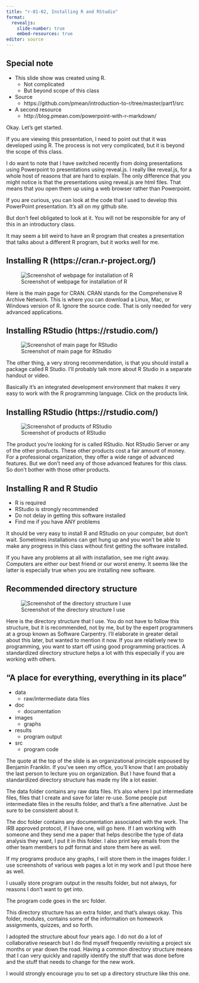 ```yaml
---
title: "r-01-02, Installing R and RStudio"
format: 
  revealjs:
    slide-number: true
    embed-resources: true
editor: source
---
```


## Special note

+ This slide show was created using R.
  + Not complicated 
  + But beyond scope of this class
+ Source
  + https://github.com/pmean/introduction-to-r/tree/master/part1/src
+ A second resource
  + http://blog.pmean.com/powerpoint-with-r-markdown/
  
::: notes

Okay. Let's get started.

If you are viewing this presentation, I need to point out that it was developed using R. The process is not very complicated, but it is beyond the scope of this class. 

I do want to note that I have switched recently from doing presentations using Powerpoint to presentations using reveal.js. I really like reveal.js, for a whole host of reasons that are hard to explain. The only difference that you might notice is that the presentations using reveal.js are html files. That means that you open them up using a web browser rather than Powerpoint.

If you are curious, you can look at the code that I used to develop this
PowerPoint presentation. It's all on my github site.

But don't feel obligated to look at it. You will not be responsible for any of this in an introductory class.

It may seem a bit weird to have an R program that creates a presentation that talks about a different R program, but it works well for me.

:::

## Installing R (https://cran.r-project.org/)

![Screenshot of webpage for installation of R](../images/cran-main-page.png)

::: notes

Here is the main page for CRAN. CRAN stands for the Comprehensive R Archive Network. This is where you can download a Linux, Mac, or Windows version of R. Ignore the source code. That is only needed for very advanced applications.

:::

## Installing RStudio (https://rstudio.com/)

![Screenshot of main page for RStudio](../images/rstudio-main-page.png)

::: notes

The other thing, a very strong recommendation, is that you should install a package called R Studio. I'll probably talk more about R Studio in a separate handout or video.

Basically it's an integrated development environment that makes it very easy to work with the R programming language. Click on the products link.

:::

## Installing RStudio (https://rstudio.com/)

![Screenshot of products of RStudio](../images/rstudio-menu.png)

::: notes

The product you're looking for is called RStudio. Not RStudio Server or any of the other products. These other products cost a fair amount of money. For a professional organization, they offer a wide range of advanced features. But we don't need any of those advanced features for this class. So don't bother with those other products.

:::

## Installing R and R Studio

+ R is required
+ RStudio is strongly recommended
+ Do not delay in getting this software installed
+ Find me if you have ANY problems

::: notes

It should be very easy to install R and RStudio on your computer, but don't wait. Sometimes installations can get hung up and you won't be able to make any progress in this class without first getting the software installed.

If you have any problems at all with installation, see me right away. Computers are either our best friend or our worst enemy. It seems like the latter is especially true when you are installing new software.

:::

## Recommended directory structure

![Screenshot of the directory structure I use](../images/directory-structure.png)

::: notes

Here is the directory structure that I use. You do not have to follow this structure, but it is recommended, not by me, but by the expert programmers at a group known as Software Carpentry. I'll elaborate in greater detail about this later, but wanted to mention it now. If you are relatively new to programming, you want to start off using good programming practices. A standardized directory structure helps a lot with this especially if you are working with others.

:::

## "A place for everything, everything in its place"

+ data
  + raw/intermediate data files
+ doc
  + documentation
+ images
  + graphs
+ results
  + program output
+ src
  + program code
  
::: notes

The quote at the top of the slide is an organizational principle espoused by Benjamin Franklin. If you've seen my office, you'll know that I am probably the last person to lecture you on organization. But I have found that a standardized directory structure has made my life a lot easier.

The data folder contains any raw data files. It's also where I put intermediate files, files that I create and save for later re-use. Some people put intermediate files in the results folder, and that's a fine alternative. Just be sure to be consistent about it.

The doc folder contains any documentation associated with the work. The IRB approved protocol, if I have one, will go here. If I am working with someone and they send me a paper that helps describe the type of data analysis they want, I put it in this folder. I also print key emails from the other team members to pdf format and store them here as well.

If my programs produce any graphs, I will store them in the images folder. I use screenshots of various web pages a lot in my work and I put those here as well.

I usually store program output in the results folder, but not always, for reasons I don't want to get into.

The program code goes in the src folder.

This directory structure has an extra folder, and that's always okay. This folder, modules, contains some of the information on homework assignments, quizzes, and so forth.

I adopted the structure about four years ago. I do not do a lot of collaborative research but I do find myself frequently revisiting a project six months or year down the road. Having a common directory structure means that I can very quickly and rapidly identify the stuff that was done before and the stuff that needs to change for the new work.

I would strongly encourage you to set up a directory structure like this one.

:::

